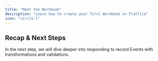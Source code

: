 ```yaml
---
title: "Meet the Workbook"
description: "Learn how to create your first Workbook in Flatfile"
icon: "circle-1"
---
```


## Recap & Next Steps

In the next step, we will dive deeper into responding to record Events with transformations and validations.
